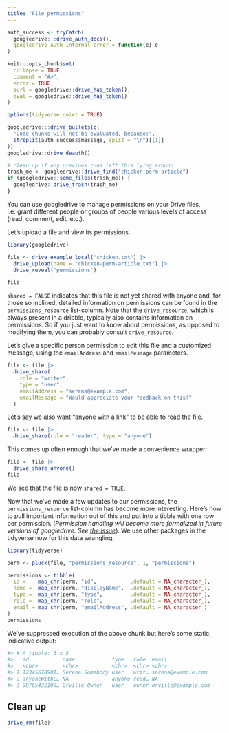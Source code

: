 ```yaml
---
title: "File permissions"
---
```


```r
auth_success <- tryCatch(
  googledrive:::drive_auth_docs(),
  googledrive_auth_internal_error = function(e) e
)

knitr::opts_chunk$set(
  collapse = TRUE,
  comment = "#>",
  error = TRUE,
  purl = googledrive::drive_has_token(),
  eval = googledrive::drive_has_token()
)

options(tidyverse.quiet = TRUE)
```

```r
googledrive:::drive_bullets(c(
  "Code chunks will not be evaluated, because:",
  strsplit(auth_success$message, split = "\n")[[1]]
))
googledrive::drive_deauth()
```

```r
# clean up if any previous runs left this lying around
trash_me <- googledrive::drive_find("chicken-perm-article")
if (googledrive::some_files(trash_me)) {
  googledrive::drive_trash(trash_me)
}
```

You can use googledrive to manage permissions on your Drive files, i.e. grant different people or groups of people various levels of access (read, comment, edit, etc.).

Let's upload a file and view its permissions.

```r
library(googledrive)

file <- drive_example_local("chicken.txt") |>
  drive_upload(name = "chicken-perm-article.txt") |>
  drive_reveal("permissions")

file
```

`shared = FALSE` indicates that this file is not yet shared with anyone and, for those so inclined, detailed information on permissions can be found in the `permissions_resource` list-column. Note that the `drive_resource`, which is always present in a dribble, typically also contains information on permissions. So if you just want to *know* about permissions, as opposed to modifying them, you can probably consult `drive_resource`.

Let's give a specific person permission to edit this file and a customized message, using the `emailAddress` and `emailMessage` parameters.

```r
file <- file |>
  drive_share(
    role = "writer",
    type = "user",
    emailAddress = "serena@example.com",
    emailMessage = "Would appreciate your feedback on this!"
  )
```

Let's say we also want "anyone with a link" to be able to read the file.

```r
file <- file |>
  drive_share(role = "reader", type = "anyone")
```

This comes up often enough that we've made a convenience wrapper:

```r
file <- file |>
  drive_share_anyone()
file
```

We see that the file is now `shared = TRUE`.

Now that we've made a few updates to our permissions, the `permissions_resource` list-column has become more interesting. Here's how to pull important information out of this and put into a tibble with one row per permission. (*Permission handling will become more formalized in future versions of googledrive. See [the issue](https://github.com/tidyverse/googledrive/issues/180)*). We use other packages in the tidyverse now for this data wrangling.

```r
library(tidyverse)

perm <- pluck(file, "permissions_resource", 1, "permissions")

permissions <- tibble(
  id =    map_chr(perm, "id",           .default = NA_character_),
  name =  map_chr(perm, "displayName",  .default = NA_character_),
  type =  map_chr(perm, "type",         .default = NA_character_),
  role =  map_chr(perm, "role",         .default = NA_character_),
  email = map_chr(perm, "emailAddress", .default = NA_character_)
)
permissions
```

We've suppressed execution of the above chunk but here's some static, indicative output:

```r
#> # A tibble: 3 x 5
#>   id           name            type   role  email
#>   <chr>        <chr>           <chr>  <chr> <chr>
#> 1 12345678901… Serena Somebody user   writ… serena@example.com
#> 2 anyoneWithL… NA              anyone read… NA
#> 3 98765432109… Orville Owner   user   owner orville@example.com
```

## Clean up

```r
drive_rm(file)
```
